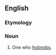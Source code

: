 ==English==

===Etymology===
{{suffix|en|hobnob|er}}

===Noun===
{{en-noun}}

# One who [[hobnob]]s.